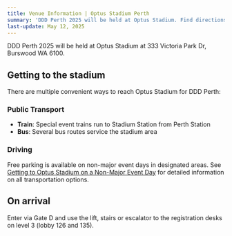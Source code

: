 ```yaml
---
title: Venue Information | Optus Stadium Perth
summary: 'DDD Perth 2025 will be held at Optus Stadium. Find directions, parking information, public transport options, and arrival instructions for the conference venue.'
last-update: May 12, 2025
---
```


DDD Perth 2025 will be held at Optus Stadium at 333 Victoria Park Dr, Burswood WA 6100.

## Getting to the stadium

There are multiple convenient ways to reach Optus Stadium for DDD Perth:

### Public Transport

- **Train**: Special event trains run to Stadium Station from Perth Station
- **Bus**: Several bus routes service the stadium area

### Driving

Free parking is available on non-major event days in designated areas. See [Getting to Optus Stadium on a Non-Major Event Day](https://optusstadium.com.au/getting-here/non-major-event-days) for detailed information on all transportation options.

## On arrival

Enter via Gate D and use the lift, stairs or escalator to the registration desks on level 3 (lobby 126 and 135).
